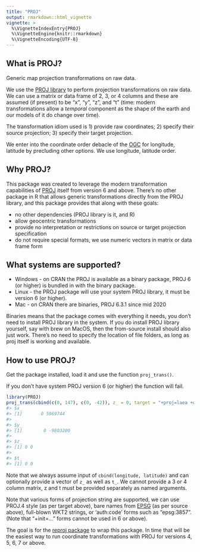 ```yaml
---
title: "PROJ"
output: rmarkdown::html_vignette
vignette: >
  %\VignetteIndexEntry{PROJ}
  %\VignetteEngine{knitr::rmarkdown}
  %\VignetteEncoding{UTF-8}
---
```




## What is PROJ?

Generic map projection transformations on raw data.

We use the [PROJ library](https://proj.org/) to perform projection transformations on raw data. We can
use a matrix or data frame of 2, 3, or 4 columns and these are assumed (if present) to be "x", "y", "z", and "t" (time: modern transformations allow a *temporal* component as the shape of the earth and our models of it do change over time).

The transformation idiom used is 1) provide raw coordinates; 2) specify their source projection; 3) specify their target projection.

We enter into the coordinate order debacle of the [OGC](https://www.opengeospatial.org/) for longitude, latitude by precluding
other options. We use longitude, latitude order.

## Why PROJ?

This package was created to leverage the modern transformation capabilities of [PROJ](https://proj.org/) itself
from version 6 and above. There's no other package in R that allows generic transformations directly from the
PROJ library, and this package provides that along with these goals:

* no other dependencies (PROJ library is it, and R)
* allow geocentric transformations
* provide no interpretation or restrictions on source or target projection specification
* do not require special formats, we use numeric vectors in matrix or data frame form

## What systems are supported?

* Windows - on CRAN the PROJ is available as a binary package, PROJ 6 (or higher) is bundled in with the binary package.
* Linux - the PROJ package will use your system PROJ library, it must be version 6 (or higher).
* Mac - on CRAN there are binaries, PROJ 6.3.1 since mid 2020

Binaries means that the package comes with everything it needs, you don't need to install PROJ library in the system. If you do
install PROJ library yourself, say with brew on MacOS, then the from-source install should also just work. There's no need to
specify the location of file folders, as long as proj itself is working and available.

## How to use PROJ?

Get the package installed, load it and use the function `proj_trans()`.

If you don't have system PROJ version 6 (or higher) the function will fail.


```r
library(PROJ)
proj_trans(cbind(c(0, 147), c(0, -42)), z_ = 0, target = "+proj=laea +datum=WGS84", source = "WGS84")
#> $x_
#> [1]       0 5969744
#> 
#> $y_
#> [1]        0 -9803200
#> 
#> $z_
#> [1] 0 0
#> 
#> $t_
#> [1] 0 0
```

Note that we always assume input of `cbind(longitude, latitude)` and can optionally provide a vector of `z_` as well as `t_`. We
cannot provide a 3 or 4 column matrix, z and t must be provided separately as named arguments.

Note that various forms of projection string are supported, we can use PROJ.4 style (as per target above), bare names from [EPSG](https://epsg.org/home.html) (as per source above), full-blown WKT2 strings, or 'auth:code' forms such as "epsg:3857". (Note that "+init=..." forms cannot be used in 6 or above).

The goal is for the [reproj package](https://CRAN.r-project.org/package=reproj) to wrap this package. In time
that will be the easiest way to run coordinate transformations with PROJ for versions 4, 5, 6, 7 or above.
